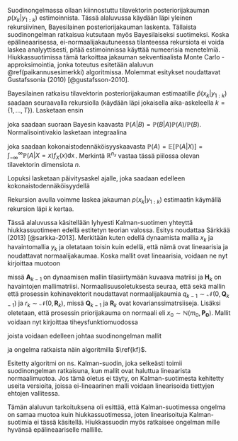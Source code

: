 \section{Bayesilainen suodin} \label{bayesilainen-suodin}

Suodinongelmassa ollaan kiinnostuttu tilavektorin posteriorijakauman $p(x_k|y_{1:k})$ estimoinnista. Tässä alaluvussa käydään läpi yleinen rekursiivinen, Bayesilainen posteriorijakauman laskenta. Tällaista suodinongelman ratkaisua kutsutaan myös Bayesilaiseksi suotimeksi. Koska epälineaarisessa, ei-normaalijakautuneessa tilanteessa rekursiota ei voida laskea analyyttisesti, pitää estimoinnissa käyttää numeerisia menetelmiä. Hiukkassuotimissa tämä tarkoittaa jakauman sekventiaalista Monte Carlo -approksimointia, jonka toteutus esitetään alaluvun \@ref(paikannusesimerkki) algoritmissa. Molemmat esitykset noudattavat Gustafssonia (2010) [@gustafsson-2010]. 

Bayesilainen ratkaisu tilavektorin posteriorijakauman estimaatille $\hat{p}(x_k|y_{1:k})$ saadaan seuraavalla rekursiolla (käydään läpi jokaisella aika-askeleella $k=\{1,\ldots,T\}$). Lasketaan ensin

\begin{align}\label{bayes-paivitys}
p(x_k|y_{1:k}) = \frac{p(y_k|x_k)p(x_k|y_{1:k-1})}{p(y_k|y_{1:k-1})},
\end{align}

\noindent joka saadaan suoraan Bayesin kaavasta $\mathbb{P}(A|B)=\mathbb{P}(B|A)\mathbb{P}(A)/\mathbb{P}(B)$. Normalisointivakio lasketaan integraalina 

\begin{align}\label{bayes-normalisointi}
p(y_k|y_{1:k-1})=\int_{\mathbb{R}^{n_x}}p(y_k|x_k)p(x_k|y_{1:k-1})\mathop{dx_k},
\end{align}

\noindent joka saadaan kokonaistodennäköisyyskaavasta $\mathbb{P}(A)=\mathbb{E}[\mathbb{P}(A|X)]=\int_{-\infty}^{\infty}\mathbb{P}(A|X=x)f_X(x)\mathop{dx}$. Merkintä $\mathbb{R}^{n_x}$ vastaa tässä piilossa olevan tilavektorin dimensiota $n$.

Lopuksi lasketaan päivitysaskel ajalle, joka saadaan edelleen kokonaistodennäköisyydellä

\begin{align}\label{bayes-aikapaivitys}
p(x_{k+1}|y_{1:k})=\int_{\mathbb{R}^{n_x}}p(x_{k+1}|x_k)p(x_k|y_{1:k})\mathop{dx_k}.
\end{align}

\noindent Rekursion avulla voimme laskea jakauman $p(x_k|y_{1:k})$ estimaatin käymällä rekursion läpi $k$ kertaa.

\section{Kalman-suotimen ja hiukkassuotimen yhteydestä ja eroista} \label{kf-yhteydet-erot}

Tässä alaluvussa käsitellään lyhyesti Kalman-suotimen yhteyttä hiukkassuotimeen edellä estitetyn teorian valossa. Esitys noudattaa Särkkää (2013) [@sarkka-2013]. Merkitään kuten edellä dynaamista mallia $x_k$ ja havaintomallia $y_k$ ja oletataan toisin kuin edellä, että nämä ovat lineaarisia ja noudattavat normaalijakaumaa. Koska mallit ovat lineaarisia, voidaan ne nyt kirjoittaa muotoon

\begin{align}
&\label{kalman-malli1}x_k=\mathbf{A}_{k-1}x_{k-1}+q_{k-1},\\
&\label{kalman-malli2}y_k=\mathbf{H}_k x_k + r_k,
\end{align}

\noindent missä $\mathbf{A}_{k-1}$ on dynaamisen mallin tilasiirtymään kuvaava matriisi ja $\mathbf{H}_k$ on havaintojen mallimatriisi. Normaalisuusoletuksesta seuraa, että sekä mallin että prosessin kohinavektorit noudattavat normaalijakaumia $q_{k-1} \sim \mathcal{N}(0, \mathbf{Q}_{k-1})$ ja $r_k \sim \mathcal{N}(0, \mathbf{R}_k)$, missä $\mathbf{Q}_{k-1}$ ja $\mathbf{R}_k$ ovat kovarianssimatrsiiseja. Lisäksi oletetaan, että prosessin priorijakauma on normaali eli $x_0 \sim \mathbb{N}(m_0, \mathbf{P_0})$. Mallit voidaan nyt kirjoittaa tiheysfunktiomuodossa

\begin{align}
&\label{kalman-malli-pdf1}p(x_k|x_{k-1})=\mathcal{N}(x_k|\mathbf{A}_{k-1}x_{k-1},\mathbf{Q}_{k-1}),\\
&\label{kalman-malli-pdf2}p(y_k|x_k)=\mathcal{N}(y_k|\mathbf{H}_{k}x_{k},\mathbf{R}_{k}),
\end{align}

\noindent joista voidaan edelleen johtaa suodinongelman mallit

\begin{align}
&\label{kalman-malli-suodin1}p(x_k|y_{1:k-1})=\mathcal{N}(x_k|m_k^* ,\mathbf{P}_k^*),\\
&\label{kalman-malli-suodin2}p(x_k|y_{1:k})=\mathcal{N}(x_k|m_k ,\mathbf{P}_k),\\
&\label{kalman-malli-suodin3}p(y_k|y_{1:k-1})=\mathcal{N}(y_k|\mathbf{H}_k m_k^* ,\mathbf{S}_k)
\end{align}

\noindent ja ongelma ratkaista näin algoritmilla $\ref{kf}$.

\begin{algorithm}[H]
\label{kf}
\DontPrintSemicolon
\SetAlgoShortEnd
\KwResult{Posteriorijakauman $p(x_{1:k}|y_{1:k})$ estimaatti.\;}
\KwData{Havainnot $y_k$. Priorijakauman $x_0$ keskiarvovektori $m_0$ ja kovarianssimatriisi $\mathbf{P}_0$.\;}
\Begin{
  \For{$k=\{1,2,\ldots,T\}$}{
    \Begin{Ennusteaskel. \newline $m_k^*= \mathbf{A}_{k-1}m_{k-1}$\;}
    \If{$k < t$}{\Begin{Päivitysaskel. \newline $v_k = y_k - \mathbf{H}_k m_k^*$
    \newline $\mathbf{S}_k = \mathbf{H}_k \mathbf{P}_k^* \mathbf{H}_k^\top + \mathbf{R}_k$
    \newline\ $\mathbf{K}_k = \mathbf{P}_k^* \mathbf{H}_k^\top \mathbf{S}_k^{-1}$
    \newline\ $m_k = m_k^* \mathbf{K}_k v_k$
    \newline\ $\mathbf{P}_k = \mathbf{P}_k^* - \mathbf{K}_k \mathbf{S}_k \mathbf{K}_k^\top$;}}
  }  
}
\caption{Kalman-suodin}
\end{algorithm}

Esitetty algoritmi on ns. Kalman-suodin, joka selkeästi toimii suodinongelman ratkaisuna, kun mallit ovat haluttua lineaarista normaalimuotoa. Jos tämä oletus ei täyty, on Kalman-suotimesta kehitetty useita versioita, joissa ei-lineaarinen malli voidaan linearisoida tiettyjen ehtojen vallitessa. 

Tämän alaluvun tarkoituksena oli esittää, että Kalman-suotimessa ongelma on samaa muotoa kuin hiukkassuotimessa, joten linearisoituja Kalman-suotimia ei tässä käsitellä. Hiukkassuodin myös ratkaisee ongelman mille hyvänsä epälineaariselle mallille.